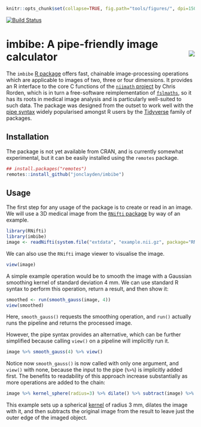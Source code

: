 ```r
knitr::opts_chunk$set(collapse=TRUE, fig.path="tools/figures/", dpi=150)
```

<!-- badges: start -->
[![Build Status](https://travis-ci.org/jonclayden/imbibe.svg?branch=master)](https://travis-ci.org/jonclayden/imbibe)
<!-- badges: end -->

# imbibe: A pipe-friendly image calculator <img src='tools/figures/logo-small.png' align="right" />

The `imbibe` [R package](https://www.r-project.org) offers fast, chainable image-processing operations which are applicable to images of two, three or four dimensions. It provides an R interface to the core C functions of the [`niimath` project](https://github.com/rordenlab/niimath) by Chris Rorden, which is in turn a free-software reimplementation of [`fslmaths`](https://fsl.fmrib.ox.ac.uk/fsl/fslwiki/Fslutils), so it has its roots in medical image analysis and is particularly well-suited to such data. The package was designed from the outset to work well with the [pipe syntax](https://github.com/tidyverse/magrittr) widely popularised amongst R users by the [Tidyverse](http://tidyverse.org) family of packages.

## Installation

The package is not yet available from CRAN, and is currently somewhat experimental, but it can be easily installed using the `remotes` package.

```r
## install.packages("remotes")
remotes::install_github("jonclayden/imbibe")
```

## Usage

The first step for any usage of the package is to create or read in an image. We will use a 3D medical image from the [`RNifti` package](https://github.com/jonclayden/RNifti) by way of an example.

```r
library(RNifti)
library(imbibe)
image <- readNifti(system.file("extdata", "example.nii.gz", package="RNifti"))
```

We can also use the `RNifti` image viewer to visualise the image.

```r
view(image)
```

A simple example operation would be to smooth the image with a Gaussian smoothing kernel of standard deviation 4 mm. We can use standard R syntax to perform this operation, return a result, and then show it:

```r
smoothed <- run(smooth_gauss(image, 4))
view(smoothed)
```

Here, `smooth_gauss()` requests the smoothing operation, and `run()` actually runs the pipeline and returns the processed image.

However, the pipe syntax provides an alternative, which can be further simplified because calling `view()` on a pipeline will implicitly run it.

```r
image %>% smooth_gauss(4) %>% view()
```

Notice now `smooth_gauss()` is now called with only one argument, and `view()` with none, because the input to the pipe (`%>%`) is implicitly added first. The benefits to readability of this approach increase substantially as more operations are added to the chain:

```r
image %>% kernel_sphere(radius=3) %>% dilate() %>% subtract(image) %>% view()
```

This example sets up a spherical [kernel](https://en.wikipedia.org/wiki/Kernel_(image_processing)) of radius 3 mm, dilates the image with it, and then subtracts the original image from the result to leave just the outer edge of the imaged object.
